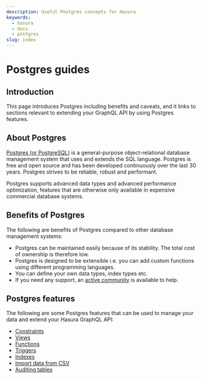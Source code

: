 ```yaml
---
description: Useful Postgres concepts for Hasura
keywords:
  - hasura
  - docs
  - postgres
slug: index
---
```


# Postgres guides

## Introduction

This page introduces Postgres including benefits and caveats, and it links to sections relevant to extending your
GraphQL API by using Postgres features.

## About Postgres

[Postgres (or PostgreSQL)](https://www.postgresql.org/) is a general-purpose object-relational database management
system that uses and extends the SQL language. Postgres is free and open source and has been developed continuously over
the last 30 years. Postgres strives to be reliable, robust and performant.

Postgres supports advanced data types and advanced performance optimization, features that are otherwise only available
in expensive commercial database systems.

## Benefits of Postgres

The following are benefits of Postgres compared to other database management systems:

- Postgres can be maintained easily because of its stability. The total cost of ownership is therefore low.
- Postgres is designed to be extensible i.e. you can add custom functions using different programming languages.
- You can define your own data types, index types etc.
- If you need any support, an [active community](https://www.postgresql.org/community/) is available to help.

## Postgres features

The following are some Postgres features that can be used to manage your data and extend your Hasura GraphQL API:

- [Constraints](/schema/postgres/postgres-guides/constraints.mdx)
- [Views](/schema/postgres/postgres-guides/views.mdx)
- [Functions](/schema/postgres/postgres-guides/functions.mdx)
- [Triggers](/schema/postgres/postgres-guides/triggers.mdx)
- [Indexes](/schema/postgres/postgres-guides/indexes.mdx)
- [Import data from CSV](/schema/postgres/postgres-guides/import-data-from-csv.mdx)
- [Auditing tables](/schema/postgres/postgres-guides/auditing-tables.mdx)
